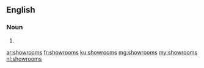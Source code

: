 ==English==

===Noun===
{{head|en|plural}}

# {{plural of|showroom|lang=en}}

[[ar:showrooms]]
[[fr:showrooms]]
[[ku:showrooms]]
[[mg:showrooms]]
[[my:showrooms]]
[[nl:showrooms]]